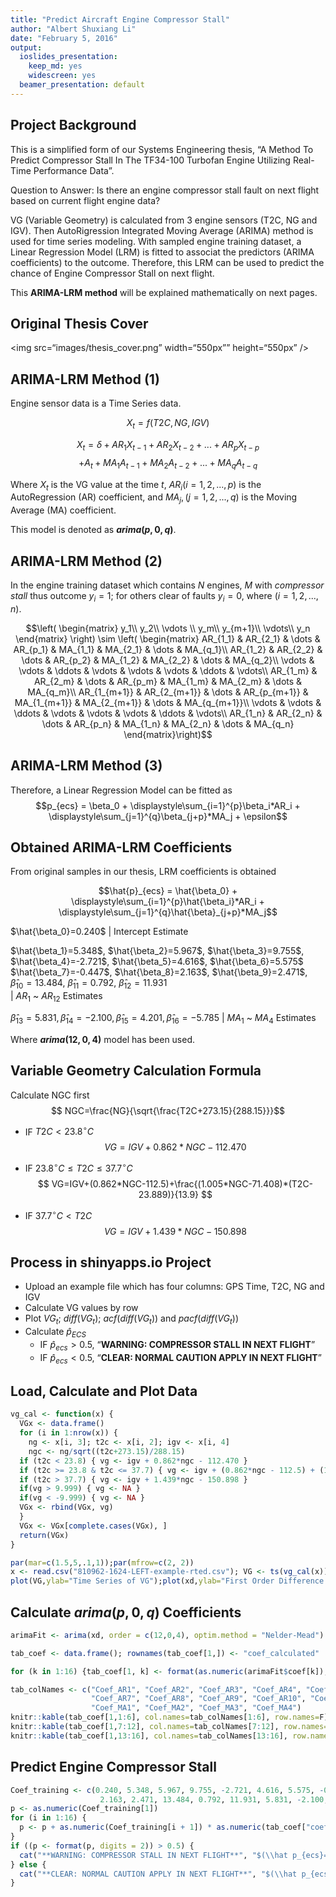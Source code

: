 ```yaml
---
title: "Predict Aircraft Engine Compressor Stall"
author: "Albert Shuxiang Li"
date: "February 5, 2016"
output:
  ioslides_presentation:
    keep_md: yes
    widescreen: yes
  beamer_presentation: default
---
```


## Project Background

This is a simplified form of our Systems Engineering thesis, "A Method To Predict Compressor Stall In The TF34-100 Turbofan Engine Utilizing Real-Time Performance Data". 

Question to Answer: Is there an engine compressor stall fault on next flight based on current flight engine data?

VG (Variable Geometry) is calculated from 3 engine sensors (T2C, NG and IGV). Then AutoRigression Integrated Moving Average (ARIMA) method is used for time series modeling. With sampled engine training dataset, a Linear Regression Model (LRM) is fitted to associat the predictors (ARIMA coefficients) to the outcome. Therefore, this LRM can be used to predict the chance of Engine Compressor Stall on next flight.

This **ARIMA-LRM method** will be explained mathematically on next pages. 

## Original Thesis Cover
<img src="images/thesis_cover.png" width="550px"" height="550px" />

## ARIMA-LRM Method  (1)
Engine sensor data is a Time Series data.

$$X_t = f(T2C, NG, IGV)$$

$$X_t = \delta + AR_1X_{t-1} + AR_2X_{t-2} + ... + AR_pX_{t-p}$$
$$+ A_t + MA_1A_{t-1} + MA_2A_{t-2} + ... + MA_qA_{t-q}$$

Where $X_t$ is the VG value at the time $t$, $AR_i(i=1,2, ..., p)$ is the AutoRegression (AR) coefficient, and $MA_j, (j=1,2, ..., q)$ is the Moving Average (MA) coefficient. 

This model is denoted as **$arima(p,0,q)$**. 

## ARIMA-LRM Method  (2)
In the engine training dataset which contains $N$ engines, $M$ with _compressor stall_ thus outcome $y_i=1$; for others clear of faults $y_i=0$, where $(i=1,2,...,n)$.  
  
$$\left( \begin{matrix}
y_1\\ y_2\\ \vdots \\ y_m\\ y_{m+1}\\ \vdots\\ y_n \end{matrix}
\right) \sim \left( \begin{matrix}
AR_{1_1} & AR_{2_1} & \dots & AR_{p_1} & MA_{1_1} & MA_{2_1} & \dots & MA_{q_1}\\
AR_{1_2} & AR_{2_2} & \dots & AR_{p_2} & MA_{1_2} & MA_{2_2} & \dots & MA_{q_2}\\
\vdots    & \vdots    & \ddots & \vdots    & \vdots    & \vdots    & \ddots & \vdots\\
AR_{1_m} & AR_{2_m} & \dots & AR_{p_m} & MA_{1_m} & MA_{2_m} & \dots & MA_{q_m}\\
AR_{1_{m+1}} & AR_{2_{m+1}} & \dots & AR_{p_{m+1}} & MA_{1_{m+1}} & MA_{2_{m+1}} & \dots & MA_{q_{m+1}}\\
\vdots    & \vdots    & \ddots & \vdots    & \vdots    & \vdots    & \ddots & \vdots\\
AR_{1_n} & AR_{2_n} & \dots & AR_{p_n} & MA_{1_n} & MA_{2_n} & \dots & MA_{q_n}
\end{matrix}\right)$$

## ARIMA-LRM Method  (3)
Therefore, a Linear Regression Model can be fitted as 
$$p_{ecs} = \beta_0 + \displaystyle\sum_{i=1}^{p}\beta_i*AR_i + \displaystyle\sum_{j=1}^{q}\beta_{j+p}*MA_j + \epsilon$$

## Obtained ARIMA-LRM Coefficients
From original samples in our thesis, LRM coefficients is obtained

$$\hat{p}_{ecs} = \hat{\beta_0} + \displaystyle\sum_{i=1}^{p}\hat{\beta_i}*AR_i + \displaystyle\sum_{j=1}^{q}\hat{\beta}_{j+p}*MA_j$$

$\hat{\beta_0}=0.240$ | Intercept Estimate

$\hat{\beta_1}=5.348$, $\hat{\beta_2}=5.967$, $\hat{\beta_3}=9.755$, $\hat{\beta_4}=-2.721$, $\hat{\beta_5}=4.616$, $\hat{\beta_6}=5.575$  
$\hat{\beta_7}=-0.447$, $\hat{\beta_8}=2.163$, $\hat{\beta_9}=2.471$, $\hat{\beta}_{10}=13.484$, $\hat{\beta}_{11}=0.792$, $\hat{\beta}_{12}=11.931$  
| $AR_1$ ~ $AR_{12}$ Estimates

$\hat{\beta}_{13}=5.831, \hat{\beta}_{14}=-2.100, \hat{\beta}_{15}=4.201, \hat{\beta}_{16}=-5.785$
| $MA_1$ ~ $MA_4$ Estimates

Where **$arima(12, 0, 4)$** model has been used.

## Variable Geometry Calculation Formula {.smaller}
Calculate NGC first
$$ NGC=\frac{NG}{\sqrt{\frac{T2C+273.15}{288.15}}}$$

- IF $T2C < 23.8^\circ C$
$$  VG=IGV+0.862*NGC-112.470 $$

- IF $23.8^\circ C \leq T2C \leq 37.7^\circ C$
$$  VG=IGV+(0.862*NGC-112.5)+\frac{(1.005*NGC-71.408)*(T2C-23.889)}{13.9} $$

- IF $37.7^\circ C < T2C$
$$  VG=IGV+1.439*NGC-150.898 $$

## Process in shinyapps.io Project
- Upload an example file which has four columns: GPS Time, T2C, NG and IGV
- Calculate VG values by row
- Plot $VG_t$; $diff(VG_t)$; $acf(diff(VG_t))$ and $pacf(diff(VG_t))$
- Calculate $\hat{p}_{ECS}$
    + IF $\hat{p}_{ecs}>0.5$, "**WARNING: COMPRESSOR STALL IN NEXT FLIGHT**"
    + IF $\hat{p}_{ecs}<0.5$, "**CLEAR: NORMAL CAUTION APPLY IN NEXT FLIGHT**"

## Load, Calculate and Plot Data {.smaller}
```r
vg_cal <- function(x) {
  VGx <- data.frame()
  for (i in 1:nrow(x)) {
    ng <- x[i, 3]; t2c <- x[i, 2]; igv <- x[i, 4]
    ngc <- ng/sqrt((t2c+273.15)/288.15)
  if (t2c < 23.8) { vg <- igv + 0.862*ngc - 112.470 }
  if (t2c >= 23.8 & t2c <= 37.7) { vg <- igv + (0.862*ngc - 112.5) + (1.005*ngc - 71.408)*(t2c - 23.889)/13.9 }
  if (t2c > 37.7) { vg <- igv + 1.439*ngc - 150.898 }
  if(vg > 9.999) { vg <- NA }
  if(vg < -9.999) { vg <- NA }
  VGx <- rbind(VGx, vg)
  }
  VGx <- VGx[complete.cases(VGx), ]
  return(VGx)
}
```

```r
par(mar=c(1.5,5,.1,1));par(mfrow=c(2, 2))
x <- read.csv("810962-1624-LEFT-example-rted.csv"); VG <- ts(vg_cal(x)); xd <- diff(VG)
plot(VG,ylab="Time Series of VG");plot(xd,ylab="First Order Difference of VG");acf(xd); pacf(xd)
```

## Calculate $arima(p,0,q)$ Coefficients
```r
arimaFit <- arima(xd, order = c(12,0,4), optim.method = "Nelder-Mead")
```
```r
tab_coef <- data.frame(); rownames(tab_coef[1,]) <- "coef_calculated" 
```
```r
for (k in 1:16) {tab_coef[1, k] <- format(as.numeric(arimaFit$coef[k]),scientific=T,digits=6)}
```
```r
tab_colNames <- c("Coef_AR1", "Coef_AR2", "Coef_AR3", "Coef_AR4", "Coef_AR5", "Coef_AR6", 
                  "Coef_AR7", "Coef_AR8", "Coef_AR9", "Coef_AR10", "Coef_AR11", "Coef_AR12", 
                  "Coef_MA1", "Coef_MA2", "Coef_MA3", "Coef_MA4")
knitr::kable(tab_coef[1,1:6], col.names=tab_colNames[1:6], row.names=F) 
knitr::kable(tab_coef[1,7:12], col.names=tab_colNames[7:12], row.names=F)
knitr::kable(tab_coef[1,13:16], col.names=tab_colNames[13:16], row.names=F)
```

## Predict Engine Compressor Stall
```r
Coef_training <- c(0.240, 5.348, 5.967, 9.755, -2.721, 4.616, 5.575, -0.447, 
                    2.163, 2.471, 13.484, 0.792, 11.931, 5.831, -2.100, 4.201, -5.785)
p <- as.numeric(Coef_training[1])
for (i in 1:16) {
  p <- p + as.numeric(Coef_training[i + 1]) * as.numeric(tab_coef["coef_calculated", i])
}
if ((p <- format(p, digits = 2)) > 0.5) {
  cat("**WARNING: COMPRESSOR STALL IN NEXT FLIGHT**", "$(\\hat p_{ecs}=", p, ")$")
} else {
  cat("**CLEAR: NORMAL CAUTION APPLY IN NEXT FLIGHT**", "$(\\hat p_{ecs}=", p, ")$")
}
```

